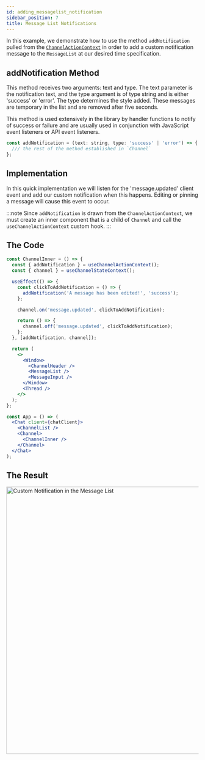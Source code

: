 ```yaml
---
id: adding_messagelist_notification
sidebar_position: 7
title: Message List Notifications
---
```



In this example, we demonstrate how to use the method `addNotification` pulled from the
[`ChannelActionContext`](../../components/contexts/channel-action-context.mdx#addNotification) in order to add a custom
notification message to the `MessageList` at our desired time specification.

## addNotification Method

This method receives two arguments: text and type. The text parameter is the notification text, and the type
argument is of type string and is either 'success' or 'error'. The type determines the style added.
These messages are temporary in the list and are removed after five seconds.

This method is used extensively in the library by handler functions to notify of success or failure and are
usually used in conjunction with JavaScript event listeners or API event listeners.

```jsx
const addNotification = (text: string, type: 'success' | 'error') => {
  /// the rest of the method established in `Channel`
};
```

## Implementation

In this quick implementation we will listen for the 'message.updated' client event and add our custom notification
when this happens. Editing or pinning a message will cause this event to occur.

:::note
Since `addNotification` is drawn from the `ChannelActionContext`, we must create an inner component that is a child
of `Channel` and call the `useChannelActionContext` custom hook.
:::

## The Code

```jsx
const ChannelInner = () => {
  const { addNotification } = useChannelActionContext();
  const { channel } = useChannelStateContext();

  useEffect(() => {
    const clickToAddNotification = () => {
      addNotification('A message has been edited!', 'success');
    };

    channel.on('message.updated', clickToAddNotification);

    return () => {
      channel.off('message.updated', clickToAddNotification);
    };
  }, [addNotification, channel]);

  return (
    <>
      <Window>
        <ChannelHeader />
        <MessageList />
        <MessageInput />
      </Window>
      <Thread />
    </>
  );
};

const App = () => (
  <Chat client={chatClient}>
    <ChannelList />
    <Channel>
      <ChannelInner />
    </Channel>
  </Chat>
);
```

## The Result

<img src={CustomNotification} alt='Custom Notification in the Message List' width='700' />
